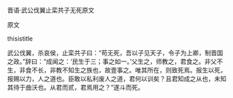 


晋语·武公伐翼止栾共子无死原文

原文

thisistitle

武公伐翼，杀哀侯，止栾共子曰：“苟无死，吾以子见天子，令子为上卿，制晋国之政。”辞曰：“成闻之：‘民生于三；事之如一。’父生之，师教之，君食之。非父不生，非食不长，非教不知生之族也，故壹事之。唯其所在，则致死焉。报生以死，报赐以力，人之道也。臣敢以私利废人之道，君何以训矣？且君知成之从也，未知其待于曲沃也。从君而贰，君焉用之？”遂斗而死。

